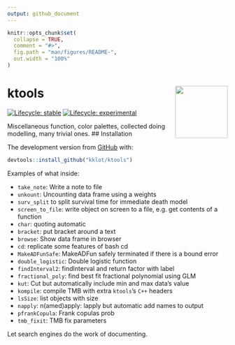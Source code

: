 ```yaml
---
output: github_document
---
```


<!-- README.md is generated from README.Rmd. Please edit that file -->

```r
knitr::opts_chunk$set(
  collapse = TRUE,
  comment = "#>",
  fig.path = "man/figures/README-",
  out.width = "100%"
)
```

# ktools <img src='man/figures/logo.png' align="right" height="120" />

<!-- badges: start -->
[![Lifecycle: stable](https://img.shields.io/badge/lifecycle-stable-brightgreen.svg)](https://lifecycle.r-lib.org/articles/stages.html#stable)
[![Lifecycle: experimental](https://img.shields.io/badge/lifecycle-experimental-orange.svg)](https://lifecycle.r-lib.org/articles/stages.html#experimental)
<!-- badges: end -->

Miscellaneous function, color palettes, collected doing modelling, many trivial ones.
## Installation

The development version from [GitHub](https://github.com/) with:

``` r
devtools::install_github("kklot/ktools")
```

Examples of what inside:

- `take_note`: Write a note to file
- `unkount`: Uncounting data frame using a weights
- `surv_split` to split survival time for immediate death model
- `screen_to_file`: write object on screen to a file, e.g. get contents of a function
- `char`: quoting automatic
- `bracket`: put bracket around a text
- `browse`: Show data frame in browser
- `cd`: replicate some features of bash cd
- `MakeADFunSafe`: MakeADFun safely terminated if there is a bound error
- `double_logistic`: Double logistic function
- `findInterval2`: findInterval and return factor with label
- `fractional_poly`: find best fit fractional polynomial using GLM
- `kut`: Cut but automatically include min and max data's value
- `kompile`: compile TMB with extra `ktools`'s `C++` headers 
- `lsSize`: list objects with size
- `napply`: n(amed)apply: lapply but automatic add names to output
- `pfrankCopula`: Frank copulas prob
- `tmb_fixit`: TMB fix parameters

Let search engines do the work of documenting.